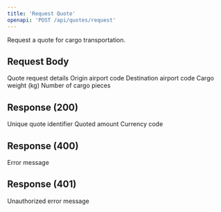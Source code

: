```yaml
---
title: 'Request Quote'
openapi: 'POST /api/quotes/request'
---
```


Request a quote for cargo transportation.

## Request Body

<ParamField body="quoteRequest" type="object" required>
  Quote request details

  <Expandable title="Quote Request Properties">
    <ParamField body="origin" type="string" required>
      Origin airport code
    </ParamField>
    <ParamField body="destination" type="string" required>
      Destination airport code
    </ParamField>
    <ParamField body="weight" type="number" required>
      Cargo weight (kg)
    </ParamField>
    <ParamField body="pieces" type="integer" required>
      Number of cargo pieces
    </ParamField>
  </Expandable>
</ParamField>

## Response (200)

<ParamField status="200" type="object">
  <ParamField name="quoteId" type="string">
    Unique quote identifier
  </ParamField>
  <ParamField name="totalAmount" type="number">
    Quoted amount
  </ParamField>
  <ParamField name="currency" type="string">
    Currency code
  </ParamField>
</ParamField>

## Response (400)

<ParamField status="400" type="object">
  <ParamField name="error" type="string">
    Error message
  </ParamField>
</ParamField>

## Response (401)

<ParamField status="401" type="object">
  <ParamField name="error" type="string">
    Unauthorized error message
  </ParamField>
</ParamField>
